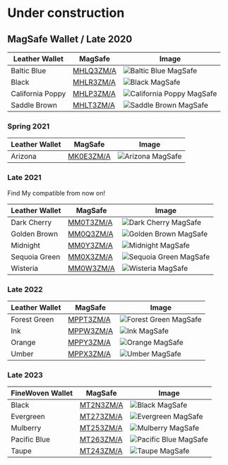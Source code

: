 
# Under construction

## MagSafe Wallet / Late 2020

| Leather Wallet | MagSafe | Image |
| --- | --- | --- |
| Baltic Blue | [MHLQ3ZM/A](/everycase/MHLQ3) | ![Baltic Blue MagSafe](/everyphone/MHLQ3.png) |
| Black | [MHLR3ZM/A](/everycase/MHLR3) | ![Black MagSafe](/everyphone/MHLR3.png) |
| California Poppy | [MHLP3ZM/A](/everycase/MHLP3) | ![California Poppy MagSafe](/everyphone/MHLP3.png) |
| Saddle Brown | [MHLT3ZM/A](/everycase/MHLT3) | ![Saddle Brown MagSafe](/everyphone/MHLT3.png) |

### Spring 2021

| Leather Wallet | MagSafe | Image |
| --- | --- | --- |
| Arizona | [MK0E3ZM/A](/everycase/MK0E3) | ![Arizona MagSafe](/everyphone/MK0E3.png) |

### Late 2021

Find My compatible from now on!

| Leather Wallet | MagSafe | Image |
| --- | --- | --- |
| Dark Cherry | [MM0T3ZM/A](/everycase/MM0T3) | ![Dark Cherry MagSafe](/everyphone/MM0T3.png) |
| Golden Brown | [MM0Q3ZM/A](/everycase/MM0Q3) | ![Golden Brown MagSafe](/everyphone/MM0Q3.png) |
| Midnight | [MM0Y3ZM/A](/everycase/MM0Y3) | ![Midnight MagSafe](/everyphone/MM0Y3.png) |
| Sequoia Green | [MM0X3ZM/A](/everycase/MM0X3) | ![Sequoia Green MagSafe](/everyphone/MM0X3.png) |
| Wisteria | [MM0W3ZM/A](/everycase/MM0W3) | ![Wisteria MagSafe](/everyphone/MM0W3.png) |

### Late 2022

| Leather Wallet | MagSafe | Image |
| --- | --- | --- |
| Forest Green | [MPPT3ZM/A](/everycase/MPPT3) | ![Forest Green MagSafe](/everyphone/MPPT3.png) |
| Ink | [MPPW3ZM/A](/everycase/MPPW3) | ![Ink MagSafe](/everyphone/MPPW3.png) |
| Orange | [MPPY3ZM/A](/everycase/MPPY3) | ![Orange MagSafe](/everyphone/MPPY3.png) |
| Umber | [MPPX3ZM/A](/everycase/MPPX3) | ![Umber MagSafe](/everyphone/MPPX3.png) |

### Late 2023

| FineWoven Wallet | MagSafe | Image |
| --- | --- | --- |
| Black | [MT2N3ZM/A](/everycase/MT2N3) | ![Black MagSafe](/everyphone/MT2N3.png) |
| Evergreen | [MT273ZM/A](/everycase/MT273) | ![Evergreen MagSafe](/everyphone/MT273.png) |
| Mulberry | [MT253ZM/A](/everycase/MT253) | ![Mulberry MagSafe](/everyphone/MT253.png) |
| Pacific Blue | [MT263ZM/A](/everycase/MT263) | ![Pacific Blue MagSafe](/everyphone/MT263.png) |
| Taupe | [MT243ZM/A](/everycase/MT243) | ![Taupe MagSafe](/everyphone/MT243.png) |
